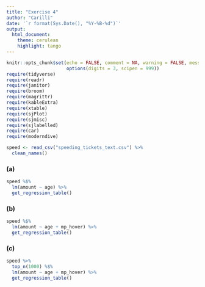 ```yaml
---
title: "Exercise 4"
author: "Carilli"
date: '`r format(Sys.Date(), "%Y-%B-%d")`'
output: 
  html_document:
    theme: cerulean
    highlight: tango
---
```


```r
knitr::opts_chunk$set(echo = FALSE, comment = NA, warning = FALSE, message = FALSE,
                      options(digits = 3, scipen = 999))
require(tidyverse)
require(readr)
require(janitor)
require(broom)
require(magrittr)
require(kableExtra)
require(xtable)
require(sjPlot)
require(sjmisc)
require(sjlabelled)
require(car)
require(moderndive)
```

```r
speed <- read_csv("speeding_tickets_text.csv") %>% 
  clean_names()
```

### (a)

```r
speed %$% 
  lm(amount ~ age) %>% 
  get_regression_table()
```

### (b)

```r
speed %$% 
  lm(amount ~ age + mp_hover) %>% 
  get_regression_table()
```

### (c)

```r
speed %>% 
  top_n(1000) %$% 
  lm(amount ~ age + mp_hover) %>% 
  get_regression_table()
```

